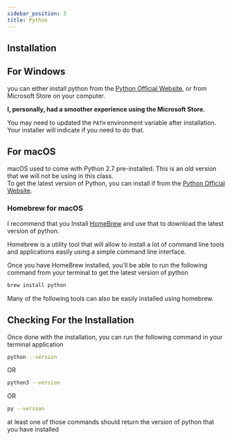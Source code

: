 ```yaml
---
sidebar_position: 3
title: Python
---
```

## Installation 
## For Windows
you can either install python from the [Python Official Website](https://www.python.org/downloads/), or from Microsoft Store on your computer.

**I, personally, had a smoother experience using the Microsoft Store.**

You may need to updated the `PATH` environment variable after installation. Your installer will indicate if you need to do that.

## For macOS
macOS used to come with Python 2.7 pre-installed. This is an old version that we will not be using in this class.
<br />
To get the latest version of Python, you can install if from the <a alt="official python link" href="https://www.python.org/downloads/">Python Official Website</a>.

### Homebrew for macOS
I recommend that you Install [HomeBrew](https://brew.sh/) and use that to download the latest version of python.

Homebrew is a utility tool that will allow to install a lot of command line tools and applications easily using a simple command line interface.

Once you have HomeBrew installed, you'll be able to run the following command from your terminal to get the latest version of python
```bash
brew install python
``` 
Many of the following tools can also be easily installed using homebrew.

## Checking For the Installation
Once done with the installation, you can run the following command in your terminal application
```bash
python --version
```
OR
```bash
python3 --version
```
OR 
```bash
py --version
```
at least one of those commands should return the version of python that you have installed
